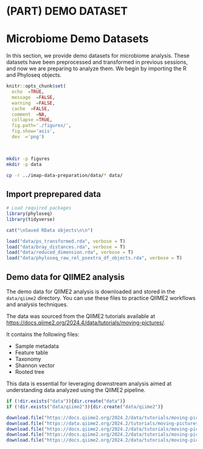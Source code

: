# (PART) DEMO DATASET {-}

# Microbiome Demo Datasets {#demo-datasets}

In this section, we provide demo datasets for microbiome analysis. These datasets have been preprocessed and transformed in previous sessions, and now we are preparing to analyze them. We begin by importing the R and Phyloseq objects.

```r
knitr::opts_chunk$set(
  echo  =TRUE,
  message  =FALSE,
  warning  =FALSE,
  cache  =FALSE,
  comment  =NA,
  collapse =TRUE,
  fig.path='./figures/',
  fig.show='asis',
  dev  ='png')

  
```


```bash
mkdir -p figures
mkdir -p data

cp -r ../imap-data-preparation/data/* data/

```

## Import preprepared data
```r
# Load required packages
library(phyloseq)
library(tidyverse)

cat("\nSaved RData objects\n\n")

load("data/ps_transformed.rda", verbose = T)
load("data/bray_distances.rda", verbose = T)
load("data/reduced_dimension.rda", verbose = T)
load("data/phyloseq_raw_rel_psextra_df_objects.rda", verbose = T)

```


## Demo data for QIIME2 analysis

The demo data for QIIME2 analysis is downloaded and stored in the `data/qiime2` directory. You can use these files to practice QIIME2 workflows and analysis techniques.

The data was sourced from the QIIME2 tutorials available at [https://docs.qiime2.org/2024.4/data/tutorials/moving-pictures/](https://docs.qiime2.org/2018.4/data/tutorials/moving-pictures/).

It contains the following files:

- Sample metadata
- Feature table
- Taxonomy
- Shannon vector
- Rooted tree

This data is essential for leveraging downstream analysis aimed at understanding data analyzed using the QIIME2 pipeline.


```R
if (!dir.exists("data")){dir.create("data")}
if (!dir.exists("data/qiime2")){dir.create("data/qiime2")}

download.file("https://docs.qiime2.org/2024.2/data/tutorials/moving-pictures/table.qza", "data/qiime2/feature_table.qza")
download.file("https://data.qiime2.org/2024.2/tutorials/moving-pictures/sample_metadata.tsv", "data/qiime2/sample_metadata.tsv")
download.file("https://docs.qiime2.org/2024.2/data/tutorials/moving-pictures/taxonomy.qza", "data/qiime2/taxonomy.qza")
download.file("https://docs.qiime2.org/2024.2/data/tutorials/moving-pictures/rooted-tree.qza", "data/qiime2/rooted_tree.qza")
download.file("https://docs.qiime2.org/2024.2/data/tutorials/moving-pictures/core-metrics-results/shannon_vector.qza", "data/qiime2/shannon_vector.qza")

```

